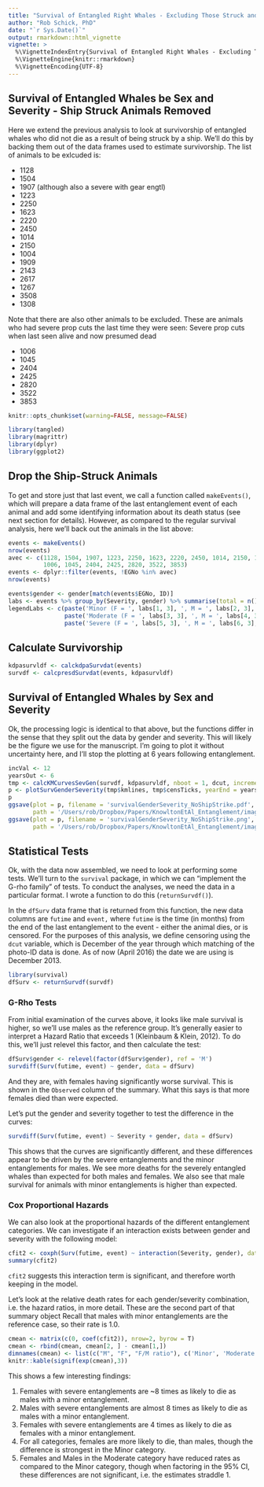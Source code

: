 ```yaml
---
title: "Survival of Entangled Right Whales - Excluding Those Struck and Killed by Ships"
author: "Rob Schick, PhD"
date: "`r Sys.Date()`"
output: rmarkdown::html_vignette
vignette: >
  %\VignetteIndexEntry{Survival of Entangled Right Whales - Excluding Those Struck and Killed by Ships}
  %\VignetteEngine{knitr::rmarkdown}
  %\VignetteEncoding{UTF-8}
---
```


## Survival of Entangled Whales be Sex and Severity - Ship Struck Animals Removed
Here we extend the previous analysis to look at survivorship of entangled whales who did not die as a result of being struck by a ship. We'll do this by backing them out of the data frames used to estimate survivorship. The list of animals to be exlcuded is:

* 1128
* 1504
* 1907 (although also a severe with gear engtl)
* 1223
* 2250
* 1623
* 2220
* 2450
* 1014
* 2150
* 1004
* 1909
* 2143
* 2617
* 1267
* 3508
* 1308

Note that there are also other animals to be excluded. These are animals who had severe prop cuts the last time they were seen:
Severe prop cuts when last seen alive and now presumed dead

* 1006
* 1045
* 2404
* 2425
* 2820
* 3522
* 3853

```r
knitr::opts_chunk$set(warning=FALSE, message=FALSE)
```


```r
library(tangled)
library(magrittr)
library(dplyr)
library(ggplot2)
```

## Drop the Ship-Struck Animals
To get and store just that last event, we call a function called `makeEvents()`, which will prepare a data frame of the last entanglement event of each animal and add some identifying information about its death status (see next section for details). However, as compared to the regular survival analysis, here we'll back out the animals in the list above:

```r
events <- makeEvents()
nrow(events)
avec <- c(1128, 1504, 1907, 1223, 2250, 1623, 2220, 2450, 1014, 2150, 1004, 1909, 2143, 2617, 1267, 3508, 1308,
          1006, 1045, 2404, 2425, 2820, 3522, 3853)
events <- dplyr::filter(events, !EGNo %in% avec)
nrow(events)

```

```r
events$gender <- gender[match(events$EGNo, ID)]
labs <- events %>% group_by(Severity, gender) %>% summarise(total = n())
legendLabs <- c(paste('Minor (F = ', labs[1, 3], ', M = ', labs[2, 3], ')', sep = ''),
                paste('Moderate (F = ', labs[3, 3], ', M = ', labs[4, 3], ')', sep = ''),
                paste('Severe (F = ', labs[5, 3], ', M = ', labs[6, 3], ')', sep = ''))
```

## Calculate Survivorship
```r
kdpasurvldf <- calckdpaSurvdat(events)
survdf <- calcpresdSurvdat(events, kdpasurvldf)
```




## Survival of Entangled Whales by Sex and Severity
Ok, the processing logic is identical to that above, but the functions differ in the sense that they split out the data by gender and severity. This will likely be the figure we use for the manuscript. I'm going to plot it without uncertainty here, and I'll stop the plotting at 6 years following entanglement.

```r
incVal <- 12
yearsOut <- 6
tmp <- calcKMCurvesSevGen(survdf, kdpasurvldf, nboot = 1, dcut, increment = incVal, medProb = TRUE)
p <- plotSurvGenderSeverity(tmp$kmlines, tmp$censTicks, yearEnd = yearsOut, increment = incVal, legendLabs)
p
ggsave(plot = p, filename = 'survivalGenderSeverity_NoShipStrike.pdf',
       path = '/Users/rob/Dropbox/Papers/KnowltonEtAl_Entanglement/images', device = 'pdf', width = 9, height = 6, units = 'in')
ggsave(plot = p, filename = 'survivalGenderSeverity_NoShipStrike.png',
       path = '/Users/rob/Dropbox/Papers/KnowltonEtAl_Entanglement/images', device = 'png', dpi = 300, width = 9, height = 6, units = 'in', scale = 0.8)
```


## Statistical Tests
Ok, with the data now assembled, we need to look at performing some tests. We'll turn to the `survival` package, in which we can "implement the G-rho family" of tests. To conduct the analyses, we need the data in a particular format. I wrote a function to do this (`returnSurvdf()`). 

In the `dfSurv` data frame that is returned from this function, the new data columns are `futime` and `event,` where `futime` is the time (in months) from the end of the last entanglement to the event - either the animal dies, or is censored. For the purposes of this analysis, we define censoring using the `dcut` variable, which is December of the year through which matching of the photo-ID data is done. As of now (April 2016) the date we are using is December 2013.

```r
library(survival)
dfSurv <- returnSurvdf(survdf)
```

### G-Rho Tests
From initial examination of the curves above, it looks like male survival is higher, so we'll use males as the reference group. It's generally easier to interpret a Hazard Ratio that exceeds 1 (Kleinbaum & Klein, 2012). To do this, we'll just relevel this factor, and then calculate the test: 

```r
dfSurv$gender <- relevel(factor(dfSurv$gender), ref = 'M')
survdiff(Surv(futime, event) ~ gender, data = dfSurv)
```

And they are, with females having significantly worse survival. This is shown in the `Observed` column of the summary. What this says is that more females died than were expected.

Let's put the gender and severity together to test the difference in the curves:

```r
survdiff(Surv(futime, event) ~ Severity + gender, data = dfSurv)
```

This shows that the curves are significantly different, and these differences appear to be driven by the severe entanglements and the minor entanglements for males. We see more deaths for the severely entangled whales than expected for both males and females. We also see that male survival for animals with minor entanglements is higher than expected.

### Cox Proportional Hazards
We can also look at the proportional hazards of the different entanglement categories. We can investigate if an interaction exists between gender and severity with the following model:

```r
cfit2 <- coxph(Surv(futime, event) ~ interaction(Severity, gender), data = dfSurv)
summary(cfit2)
```


`cfit2` suggests this interaction term is significant, and therefore worth keeping in the model. 

Let's look at the relative death rates for each gender/severity combination, i.e. the hazard ratios, in more detail. These are the second part of that summary object Recall that males with minor entanglements are the reference case, so their rate is 1.0. 

```r
cmean <- matrix(c(0, coef(cfit2)), nrow=2, byrow = T)
cmean <- rbind(cmean, cmean[2, ] - cmean[1,])
dimnames(cmean) <- list(c("M", "F", "F/M ratio"), c('Minor', 'Moderate', 'Severe'))
knitr::kable(signif(exp(cmean),3))
```

This shows a few interesting findings:

1. Females with severe entanglements are ~8 times as likely to die as males with a minor entanglement. 
2. Males with severe entanglements are almost 8 times as likely to die as males with a minor entanglement. 
3. Females with severe entanglements are 4 times as likely to die as females with a minor entanglement. 
4. For all categories, females are more likely to die, than males, though the difference is strongest in the Minor category.
5. Females and Males in the Moderate category have reduced rates as compared to the Minor category, though when factoring in the 95% CI, these differences are not significant, i.e. the estimates straddle 1.

